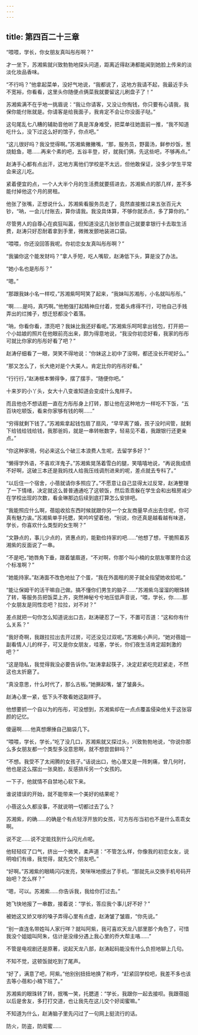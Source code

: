 ```yaml
---
---
---
```

title: 第四百二十三章
---




“喂喂，学长，你女朋友真叫彤彤啊？”

才一坐下，苏湘紫就兴致勃勃地探头问道，距离近得赵涛都能闻到她脸上传来的淡淡化妆品香味。

“不行吗？”他拿起菜单，没好气地说，“我都说了，这地方我请不起，我最近手头不宽裕，你看看，这里头你随便点俩菜我就要留这儿刷盘子了！”

苏湘紫满不在乎地一挑眉说：“我让你请客，又没让你掏钱，你只要有心请我，我保你能付账就是。你请客是给我面子，我肯定不会让你没面子哒。”

这句尾乱七八糟的辅助音他听了真是浑身难受，把菜单往她面前一推，“我不知道吃什么，没下过这么好的馆子，你点吧。”

“这儿很好吗？我没觉得啊。”苏湘紫撇撇嘴，“那，服务员，野菌汤，鲜参炒饭，葱烧鲶鱼，嗯……再来个素的吧，五谷丰登，好，就我们俩，先这些吧，不够再点。”

赵涛手心都有点出汗，这地方离他们学校是不太远，但他敢保证，没多少学生平常会来这儿吃。

紧着便宜的点，一个人大半个月的生活费就要搭进去，苏湘紫点的那几样，差不多能付掉他这个月的房租。

他张了张嘴，正想说什么，苏湘紫看服务员走了，竟然直接推过来五张百元大钞，“呐，一会儿付账去，算你请我。我没具体算，不够你就添点，多了算你的。”

尽管男人的自尊心在疯狂叫嚣，但知道没这几张钞票自己就要拿银行卡去取生活费，赵涛只好忍耐着拿到手里，微微发颤地装进口袋。

“喂喂，你还没回答我呢。你初恋女友真叫彤彤啊？”

“我骗你这个能发财吗？”拿人手短，吃人嘴软，赵涛低下头，算是没了办法。

“她小名也是彤彤？”

“嗯。”

“那跟我妹小名一样哎，”苏湘紫呵呵笑了起来，“我妹叫苏湘彤，小名就叫彤彤。”

“啊……是吗，真巧啊。”他勉强打起精神应付着，觉着头疼得不行，可他自己手贱弄出的烂摊子，想迁怒都没个着落。

“呐，你看你看，漂亮吧？我妹比我还好看呢。”苏湘紫乐呵呵拿出钱包，打开把一个小姑娘的照片在他眼前亮出来，颇为得意地说，“我没你初恋好看，我家的彤彤可就比你家的彤彤好看了吧？”

赵涛仔细看了一眼，哭笑不得地说：“你妹这上初中了没啊，都还没长开呢好么。”

“那又怎么了，长大绝对是个大美人。肯定比你的彤彤好看。”

“行行行，”赵涛根本懒得争，摆了摆手，“随便你吧。”

十来岁的小丫头，女大十八变谁知道会变成什么鬼样子。

而且他也不想话题一直在方彤彤身上打转，那让他在这种地方一样吃不下饭，“五百块吃顿饭，看来你家够有钱的啊……”

“穷得就剩下钱了。”苏湘紫拿起钱包扇了扇风，“早早离了婚，孩子没时间管，就剩下给钱给钱给钱，我那爸妈，就是一串转帐数字，轻易见不着，我跟银行还更亲点。”

“你这种家境，何必来这么个破三本浪费人生呢，去留学多好？”

“懒得学外语，不喜欢洋鬼子。”苏湘紫晃荡着雪白的腿，笑嘻嘻地说，“再说我成绩不好啊，这破三本还是我妈找人给我压线调剂进来的呢，差点就去专科了。”

“以后住一个宿舍，小蓓就请你多照应了。”不愿意让自己显得太过反常，赵涛整理了一下情绪，决定就这么普普通通吃了这顿饭，然后乖乖躲在学生会和出租房减少在学校出现的次数，看金琳那边后续到底打算怎么安排吧。

“我能照应什么啊，蓓姐收拾东西时候就跟你另一个女友商量早点出去住呢，你可真有魅力诶。”苏湘紫单手托腮，笑吟吟望着他，“别说，你还真是越看越有味道，学长，你喜欢什么类型的女生啊？”

“文静点的，事儿少点的，贤惠点的，能勤俭持家的吧……”他想了想，干脆照着苏湘紫的反面说了一串。

“不是吧，”她唇角下垂，跟着皱眉道，“不对啊，你那个叫小楠的女朋友哪里符合这个标准啊？”

“她能持家。”赵涛面不改色地扯了个蛋，“我在外面租的房子就全指望她收拾呢。”

“能让保姆干的活干嘛自己做。搞不懂你们男生的脑子……”苏湘紫乌溜溜的眼珠转了转，等服务员把饭菜上齐，突然神秘兮兮地压低声音说，“喂，学长，你……那个女朋友是同性恋吧？拉拉，对不对？”

差点就把一句你怎么知道说出口去，赵涛硬忍了一下，不置可否道：“这和你有什么关系？”

“我好奇啊，我跟拉拉出去开过房，可还没见过双呢。”苏湘紫小声问，“她对蓓姐一副看情人儿的样子，可又是你女朋友，哇塞，学长，你们夜生活肯定超刺激的吧？”

“这是隐私，我觉得我没必要告诉你。”赵涛拿起筷子，决定赶紧吃完赶紧走，不然这也太折磨了。

“真没意思，什么时代了，那么古板。”她撅起嘴，皱了皱鼻头。

赵涛心里一紧，低下头不敢看她这副样子。

他想要抓一个自以为的彤彤，可没想到，苏湘紫却在一点点覆盖侵染他关于这张容颜的记忆。

傻逼啊……他真想爆捶自己脑袋几下。

“喂喂，学长，学长，”吃了没几口，苏湘紫就又探过头，兴致勃勃地说，“你说你那么多女朋友都一个类型多没意思啊，就不想尝尝鲜吗？”

“不想。我受不了太闹腾的女孩子。”话说出口，他心里又是一阵刺痛，曾几何时，他也是这么摆出一张臭脸，反感排斥另一个女孩的。

一下子，他就情不自禁地心软下来。

谁说错误的开始，就不能带来一个美好的结果呢？

小蓓这么久都没事，不就说明一切都过去了么？

苏湘紫，的确……的确是个有点轻浮开放的女孩，可方彤彤当初也不是什么乖乖女啊。

说不定……说不定能找到什么闪光点呢。

他轻轻叹了口气，挤出一个微笑，柔声道：“不管怎么样，你像我的初恋女友，说明咱们有缘，我觉得，就先交个朋友吧。”

“好啊。”苏湘紫的眼睛闪闪发亮，笑咪咪地摸出了手机，“那就先从交换手机号码开始吧？怎么样？”

“嗯，可以。苏湘紫……你告诉我，我给你打过去。”

她飞快地报了一串数，接着说：“学长，答应我个事儿好不好？”

被她这又娇又嗲的嗓子弄得心里有点虚，赵涛皱了皱眉，“你先说。”

“别一直连名带姓叫人家行咩？就叫阿紫，我可喜欢天龙八部里那个角色了，可惜我没个姐姐叫阿朱，估计是没缘分遇上我心里的乔大帮主咯……”

不管是电视剧还是原著，说起天龙八部，赵涛起码能没有什么负担地聊上几句。

不知不觉，这顿饭就吃到了尾声。

“好了，满意了吧，阿紫。”他别别扭扭地换了称呼，“赶紧回学校吧，我差不多也该去等小蓓和小楠下班了。”

苏湘紫的眼珠转了转，抿嘴一笑，托腮道：“学长，我跟你一起去接呗。我跟蓓姐以后是舍友，多打打交道，也让我先在这儿交个好闺蜜嘛。”

不知道为什么，赵涛脑子里先闪过了一句网上挺流行的话。

防火，防盗，防闺蜜……